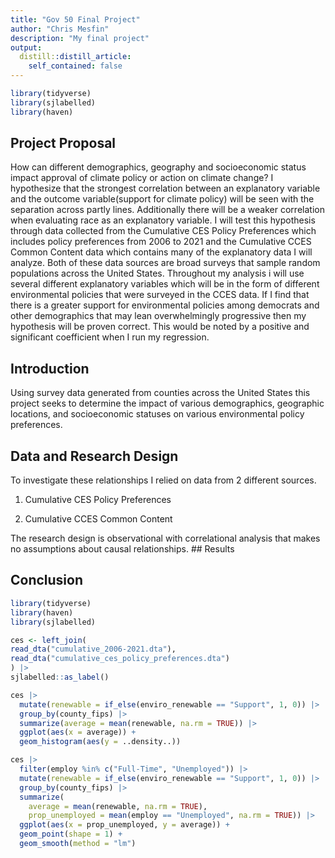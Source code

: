```yaml
---
title: "Gov 50 Final Project"
author: "Chris Mesfin"
description: "My final project"
output:
  distill::distill_article:
    self_contained: false
---
```




```r
library(tidyverse)
library(sjlabelled)
library(haven)
```

## Project Proposal 

How can different demographics, geography and socioeconomic status impact approval of climate policy or action on climate change? I hypothesize that the strongest correlation between an explanatory variable and the outcome variable(support for climate policy) will be seen with the separation across partly lines. Additionally there will be a weaker correlation when evaluating race as an explanatory variable. I will test this hypothesis through data collected from the Cumulative CES Policy Preferences which includes policy preferences from 2006 to 2021 and the Cumulative CCES Common Content data which contains many of the explanatory data I will analyze. Both of these data sources are broad surveys that sample random populations across the United States. Throughout my analysis i will use several different explanatory variables which will be in the form of different environmental policies that were surveyed in the CCES data. If I find that there is a greater support for environmental policies among democrats and other demographics that may lean overwhelmingly progressive then my hypothesis will be proven correct. This would be noted by a positive and significant coefficient when I run my regression. 

## Introduction 

Using survey data generated from counties across the United States this project seeks to determine the impact of various demographics, geographic locations, and socioeconomic statuses on various environmental policy preferences. 


## Data and Research Design 

To investigate these relationships I relied on data from 2 different sources.

1. Cumulative CES Policy Preferences 

2. Cumulative CCES Common Content

The research design is observational with correlational analysis that makes no assumptions about causal relationships. 
## Results 

## Conclusion 

```r
library(tidyverse)
library(haven)
library(sjlabelled)
```

```r
ces <- left_join(
read_dta("cumulative_2006-2021.dta"),
read_dta("cumulative_ces_policy_preferences.dta")
) |>
sjlabelled::as_label()


```

```r
ces |>
  mutate(renewable = if_else(enviro_renewable == "Support", 1, 0)) |>
  group_by(county_fips) |>
  summarize(average = mean(renewable, na.rm = TRUE)) |>
  ggplot(aes(x = average)) +
  geom_histogram(aes(y = ..density..))
```

```r
ces |>
  filter(employ %in% c("Full-Time", "Unemployed")) |>
  mutate(renewable = if_else(enviro_renewable == "Support", 1, 0)) |>
  group_by(county_fips) |>
  summarize(
    average = mean(renewable, na.rm = TRUE),
    prop_unemployed = mean(employ == "Unemployed", na.rm = TRUE)) |>
  ggplot(aes(x = prop_unemployed, y = average)) +
  geom_point(shape = 1) +
  geom_smooth(method = "lm")
```